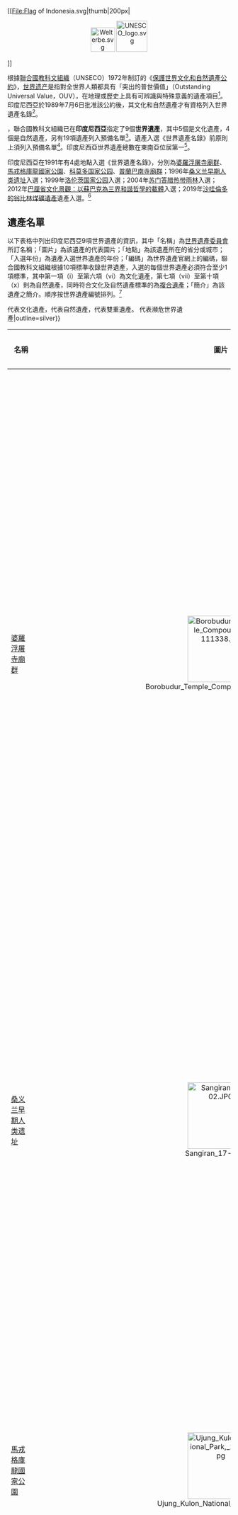 {{noteTA
|G1=單位
|G2=地名
|1 = zh-cn:巴厘; zh-tw:峇里; zh-hk:峇里; zh-sg:峇厘;
|2 = zh-cn:马尔代夫; zh-hk:馬爾代夫; zh-sg:马尔代夫; zh-tw:馬爾地夫;
|3 = zh:新畿內亞;zh-hans:新几内亚;zh-hk:新畿內亞;zh-tw:新幾內亞;zh-mo:新畿內亞;
}}

[[File:Flag of Indonesia.svg|thumb|200px|
<center>[[File:Welterbe.svg|55px]] [[File:UNESCO_logo.svg|70px]]</center>
]]

根據[[联合国教育、科学及文化组织|聯合國教科文組織]]（UNSECO）1972年制訂的《[[世界遗产#保护世界文化和自然遗产公约|保護世界文化和自然遺產公約]]》，[[世界遗产|世界遗产]]是指對全世界人類都具有「突出的普世價值」（Outstanding Universal Value，OUV）{{notetag|所謂「突出的普世價值」，即超越國界，對現在與未來的全人類具有共同的重要性。<ref name="喬治亞州立大學"/>}}，在地理或歷史上具有可辨識與特殊意義的遺產項目<ref name="UNESCO_151025"/>。印度尼西亞於1989年7月6日批准該公約後，其文化和自然遺產才有資格列入世界遺產名錄<ref name="UNESCO_ID"/>。

{{As of|2021}}，聯合國教科文組織已在'''印度尼西亞'''指定了9個'''世界遺產'''，其中5個是文化遺產，4個是自然遺產，另有19項遺產列入預備名單<ref name="UNESCO_ID"/>。遺產入選《世界遺產名錄》前原則上須列入預備名單<ref name="UNESCO_tentativelists"/>。印度尼西亞世界遺產總數在東南亞位居第一<ref name="UNESCO_list"/>。

印度尼西亞在1991年有4處地點入選《世界遺產名錄》，分別為[[婆羅浮屠寺廟群|婆羅浮屠寺廟群]]、[[乌戎库隆国家公园|馬戎格庫龍國家公園]]{{notetag|name=官方名稱|1=該處另有其他譯名，此為世界遺產官方網站的中文名稱。}}、[[科莫多国家公园|科莫多国家公园]]、[[普兰巴南|普蘭巴南寺廟群]]；1996年[[桑义兰早期人类遗址|桑义兰早期人类遗址]]入選；1999年[[洛伦茨国家公园|洛伦茨国家公园]]入選；2004年[[苏门答腊热带雨林|苏门答腊热带雨林]]入選；2012年[[苏巴克|巴厘省文化景觀：以蘇巴克為三界和諧哲學的載體]]入選；2019年[[翁比林煤礦|沙哇倫多的翁比林煤礦遺產]]遺產入選。<ref name="UNESCO_list"/>

== 遺產名單 ==

以下表格中列出印度尼西亞9項世界遺產的資訊，其中「名稱」為[[世界遺產委員會|世界遺產委員會]]所訂名稱；「圖片」為該遺產的代表圖片；「地點」為該遺產所在的省分或城市；「入選年份」為遺產入選世界遺產的年份；「編碼」為世界遺產官網上的編碼，聯合國教科文組織根據10項標準收錄世界遺產，入選的每個世界遺產必須符合至少1項標準，其中第一項（i）至第六項（vi）為文化遺產，第七項（vii）至第十項（x）則為自然遺產，同時符合文化及自然遺產標準的為[[文化和自然双重遗产|複合遺產]]；「簡介」為該遺產之簡介。順序按世界遺產編號排列。<ref name="UNESCO_criteria"/>

{{fontcolor|white|#AB2150|文}}代表文化遺產，{{fontcolor|white|#58653C|自}}代表自然遺產，{{fontcolor|white|#58653C|自}}{{fontcolor|white|#AB2150|文}}代表雙重遺產。
{{Legend|#D0E7FF|* 代表跨國遺產|outline=silver}}
{{Legend|#FFE6BD|{{†|alt=In danger}} 代表瀕危世界遺產|outline=silver}}

{{clear}}
{|class="wikitable sortable plainrowheaders"
|-
! style="width:180px;" scope="col"| 名稱
! class="unsortable"  style="width:150px;" scope="col"| 圖片
! style="width:100px;" scope="col"| 地點
! style="width:50px;" scope="col"| 入選年份
! style="width:80px;" scope="col" data-sort-type="number"| {{Abbr|編碼與入選標準|聯合國教科文組織世界遺產編碼和對應入選標準}}
! scope="col" class="unsortable" | 簡介
|-
! scope="row"| [[婆羅浮屠寺廟群|婆羅浮屠寺廟群]]
| align=center| [[File:Borobudur_Temple_Compounds-111338.jpg|150px]]
| [[中爪哇省|中爪哇省]]
| align=center| 1991
| 592<br/>{{fontcolor|white|#AB2150|文}} (i), (ii), (vi)
| 婆羅浮屠寺廟群包含[[婆羅浮屠|婆羅浮屠]]、[[曼都寺|曼都寺]]、[[帕翁寺|帕翁寺]]，均創建於西元[[8世紀|8世紀]]至[[9世紀|9世紀]]，位於[[爪哇島|爪哇島]]中部[[中爪哇省|中爪哇省]][[马吉冷|馬吉冷縣]]。婆羅浮屠為當中最大，也最富盛名的寺廟，由九個堆疊的平台組成，其中下方六個約略為方形、上方三個為圓形。頂部有一座中央圓頂。整座佛寺有2,672塊浮雕<ref name="Soekmono_1976"/>{{rp|35-36}}，該遺址在聯合國教科文組織的援助下於1970年代重建。帕翁寺在婆羅浮屠東方約{{convert|1,750|m}}處，曼都寺在帕翁寺東方約{{convert|1,150|m}}處，帕翁寺與曼都寺為規模較小的寺廟。三座佛寺排列成一直線<ref name="UNESCO_592"/>。
|-
! scope="row"| [[桑义兰早期人类遗址|桑义兰早期人类遗址]]
| align=center| [[File:Sangiran_17-02.JPG|150px]]
| [[中爪哇省|中爪哇省]]
| align=center| 1996
| 593<br/>{{fontcolor|white|#AB2150|文}} (iii), (vi)
| 桑義蘭早期人類遺址在1936－1941年進行挖掘，發現早期原始人類化石。這裡先後發現50種化石，包括[[魁人屬|遠古巨人]]、[[爪哇猿人|直立猿人]]/[[直立人|直立人]]，占世界已知原始人類化石的一半。此處為150萬年前人類始祖的居住地，豐富的出土文物使得桑義蘭成為研究[[人類演化|人類演化]]最重要的地區之一。<ref name="UNESCO_593"/>
|-
! scope="row"| [[乌戎库隆国家公园|馬戎格庫龍國家公園]]{{notetag|name=官方名稱}}
| align=center| [[File:Ujung_Kulon_National_Park,_2014.jpg|150px]]
| [[万丹省|万丹省]]、[[楠榜省|楠榜省]]
| align=center| 1991
| 608<br/>{{fontcolor|white|#58653C|自}} (vii), (x)
| 馬戎格庫龍國家公園位於爪哇島的西南端，包括馬戎格庫龍半島和幾個近海島嶼。該國家公園在地質研究上具有重要意義，特別是為內陸火山研究提供很好的例證。此外，這裡還保留爪哇平原上面積最大的低地雨林。有幾種[[瀕危物種|瀕危物種]]，其中受威脅最大的是[[爪哇犀|爪哇犀牛]]。<ref name="UNESCO_608"/>
|-
! scope="row"| [[科莫多国家公园|科莫多国家公园]]
| align=center| [[File:Komodo_dragon_at_Komodo_National_Park.jpg|150px]]
| [[東努沙登加拉省|東努沙登加拉省]]、[[西努沙登加拉省|西努沙登加拉省]]
| align=center| 1991
| 609<br/>{{fontcolor|white|#58653C|自}} (vii), (x)
| 科莫多國家公園位於東努沙登加拉省和西努沙登加拉省的交接地帶——[[小巽他群岛|小巽他群岛]]地區，原先建立國家公園目的為保護世上最大的蜥蜴[[科摩多巨蜥|科摩多巨蜥]]，後來擴及其他受威脅的生物。世界其他地方未發現科摩多巨蜥的生存蹤跡，這些蜥蜴引發研究進化論的科學家們極大興趣。<ref name="UNESCO_609"/>
|-
! scope="row"| [[普兰巴南|普蘭巴南寺廟群]]
| align=center| [[File:Prambanan_Java245.jpg|150px]]
| [[日惹特区|日惹特区]]
| align=center| 1991
| 642<br/>{{fontcolor|white|#AB2150|文}} (i), (iv)
| 普蘭巴南寺廟群建於8－10世紀<ref>[[#dohosha|『インドネシアの事典』 (1991)]]</ref>{{rp|406}}，位於爪哇島中部的日惹特區，是印度尼西亞最大的[[印度教|印度教]]建築群。六座寺廟在同心廣場的正中間，其中三座主寺廟飾有[[羅摩衍那|羅摩衍那]][[史诗|史诗]]的浮雕，分別供奉印度教的三位主神（[[湿婆|湿婆]]、[[毗濕奴|毗濕奴]]和[[羅摩|羅摩]]）；另外三座為守護神靈的動物而建造<ref name="UNESCO_642"/>。
|-
! scope="row"| [[洛伦茨国家公园|洛伦茨国家公园]]
| align=center| [[File:Puncakjaya.jpg|150px]]
| [[巴布亚省|巴布亚省]]
| align=center| 1999
| 955<br/>{{fontcolor|white|#58653C|自}} (viii), (ix), (x)
| 洛倫茨國家公園面積為2.35萬平方公里，為[[东南亚|东南亚]]最大的國家公園，也是世界唯一既包括積雪覆蓋的山地，又有熱帶海洋環境、以及廣闊低地沼澤的國家公園。它位於兩個大陸板塊交界之處，地質情況複雜，既有山脈的形成，又有冰河的作用。這裡還保存化石遺址，記載[[新幾內亞|新幾內亞]]生命的進化。此地區擁有具地方特色的動植物及豐富的[[生物多樣性|生物多樣性]]。<ref name="UNESCO_955"/>
|-
! scope="row" style="background:#ffe6bd;"| [[苏门答腊热带雨林|苏门答腊热带雨林]]<sup>{{†|alt=瀕危世界遺產}}</sup>
| align=center| [[File:Taman_nasional_gunung_lauser._Aceh.jpg|150px]]
| [[亞齊特區|亞齊特區]]、[[占碑省|占碑省]]、[[楠榜省|楠榜省]]
| align=center| 2004
| 1167<br/>{{fontcolor|white|#58653C|自}} (vii), (ix), (x)
| 蘇門答臘熱帶雨林由三個國家公園組成：[[勒塞尔火山国家公园|古農列尤擇]]、[[葛林芝塞布拉国家公园|布吉克尼西士巴拉]]，以及[[南巴里桑山脉国家公园|巴瑞杉西拉坦]]{{notetag|name=官方名稱}}，合計面積為2.6萬平方公里。保護區中擁有豐富的[[生物多樣性|生物多樣性]]，約有1萬種植物，包括17個[[特有種|特有種]]；580種鳥類，21種是當地特有種；超過200種[[哺乳動物|哺乳動物]]，22種僅在亞洲出現，15種僅限於印度尼西亞，其中包括[[蘇門答臘猩猩|蘇門答臘猩猩]]<ref name="UNESCO_1167"/>。因存在[[偷獵|偷獵]]、[[非法砍伐|非法砍伐]]、侵占土地作為農業用等問題，2011年起被列為瀕危世界遺產<ref name="UNESCO_news_764"/>。
|-
! scope="row"| [[苏巴克|巴厘省文化景觀：以蘇巴克為三界和諧哲學的載體]]
| align=center| [[File:Jatiluwih_rice_terraces.jpg|150px]]
| [[巴厘岛|巴厘省]]
| align=center| 2012
| 1194rev<br/>{{fontcolor|white|#AB2150|文}} (ii), (iii), (v), (vi)
| 巴厘省文化景觀由五個水稻梯田及其水神廟組成，面積為195平方公里，其歷史可追溯到[[9世紀|9世紀]][[运河|运河]]和[[堰|堰]]的水利管理系統，此系統被稱為[[苏巴克|苏巴克]]。蘇巴克反映了「三界和諧」（[[巴厘语|巴厘语]]：Tri Hita Karana）的哲學概念，該概念匯集了精神、人類世界和自然的境界，其源於巴厘島與印度在過去2,000年的文化交流，塑造了巴厘島的景觀。<ref name="UNESCO_1194"/>
|-
! scope="row"| [[翁比林煤礦|沙哇倫多的翁比林煤礦遺產]]
| align=center| [[File:COLLECTIE_TROPENMUSEUM_Een_ingang_van_de_Ombilin_steenkoolmijnen_TMnr_20018524.jpg|150px]]
| [[西苏门答腊省|西苏门答腊省]]
| align=center| 2019
| 1610<br/>{{fontcolor|white|#AB2150|文}} (ii), (iv)
| 翁比林煤礦位於[[蘇門答臘|蘇門答臘島]][[西苏门答腊省|西苏门答腊省]]的沙哇倫多，為[[荷屬東印度|荷屬東印度]]政府於19世紀末至20世紀初興建，用於開採、加工和運輸蘇門答臘此偏遠地區的優質煤炭。遺址包含採礦地、礦區集鎮、位於德魯巴羽港（Port of Teluk Bayur）的煤炭倉儲設施以及連接礦區和海港的鐵路網。翁比林煤礦遺產地是一個能夠進行高效的深度採礦、加工、運輸和出口煤炭的綜合體系。<ref name="UNESCO_1610"/>
|}

=== 分布圖 ===

{{location map+ |Indonesia |float=center |width=1000 |caption=<center>'''印度尼西亞世界遺產所在地理位置'''<br/>（圖例：[[File:Red_pog.svg|8px]]文化遺產 [[File:Blue_pog.svg|8px]]自然遺產）</center> |places=
 {{location map~ |Indonesia |label=[[婆羅浮屠寺廟群|婆羅浮屠寺廟群]] |position=left |mark=Red_pog.svg 
 |lat_deg=7 |lat_min=36 |lat_sec=28.0086 |lat_dir=S
 |lon_deg=110 |lon_min=12 |lon_sec=12.996 |lon_dir=E
 }}
 {{location map~ |Indonesia |label=[[桑义兰早期人类遗址|桑义兰早期人类遗址]] |position=top |mark=Red_pog.svg 
 |lat_deg=7 |lat_min=24 |lat_sec=0 |lat_dir=S
 |lon_deg=110 |lon_min=49 |lon_sec=0 |lon_dir=E
 }}
 {{location map~ |Indonesia |label=[[普兰巴南|普蘭巴南寺廟群]] |position=right |mark=Red_pog.svg 
 |lat_deg=7 |lat_min=45 |lat_sec=7.992 |lat_dir=S
 |lon_deg=110 |lon_min=29 |lon_sec=30.012 |lon_dir=E
 }}
 {{location map~ |Indonesia |label=[[苏巴克|巴厘省文化景觀：以蘇巴克為三界和諧哲學的載體]] |position=bottom |mark=Red_pog.svg 
 |lat_deg=8 |lat_min=15 |lat_sec=33 |lat_dir=S
 |lon_deg=115 |lon_min=24 |lon_sec=10 |lon_dir=E
 }}
 {{location map~ |Indonesia |label=[[翁比林煤礦|沙哇倫多的翁比林煤礦遺產]] |position=top |mark=Red_pog.svg 
 |lat_deg=0 |lat_min=45 |lat_sec=59.852 |lat_dir=S
 |lon_deg=100 |lon_min=44 |lon_sec=16.38 |lon_dir=E
 }}
 {{location map~ |Indonesia |label=[[乌戎库隆国家公园|馬戎格庫龍國家公園]] |position=left |mark=Blue_pog.svg 
 |lat_deg=6 |lat_min=45 |lat_sec=0 |lat_dir=S
 |lon_deg=105 |lon_min=19 |lon_sec=60 |lon_dir=E
 }}
 {{location map~ |Indonesia |label=[[科莫多国家公园|科莫多国家公园]] |position= |mark=Blue_pog.svg 
 |lat_deg=8 |lat_min=32 |lat_sec=35.988 |lat_dir=S
 |lon_deg=119 |lon_min=29 |lon_sec=21.984 |lon_dir=E
 }}
 {{location map~ |Indonesia |label=[[洛伦茨国家公园|洛伦茨国家公园]] |position= |mark=Blue_pog.svg 
 |lat_deg=4 |lat_min=45 |lat_sec=0 |lat_dir=S
 |lon_deg=137 |lon_min=49 |lon_sec=59.988 |lon_dir=E
 }}
 {{location map~ |Indonesia |label=[[苏门答腊热带雨林|苏门答腊热带雨林]] |position=left |mark=Blue_pog.svg 
 |lat_deg=2 |lat_min=30 |lat_sec=0 |lat_dir=S
 |lon_deg=101 |lon_min=30 |lon_sec=0 |lon_dir=E
 }}
}}

{{clear}}

== 預備名單 ==

除已入選名錄的遺產外，接受《保護世界文化和自然遺產公約》的成員國還可以把遺產項目列入預備名單，原則上任何遺產在提名《世界遺產名錄》前都必須經過入選預備名單的過程，方可列入《世界遺產名錄》<ref name="UNESCO_151025_2"/>。{{As of|2021}}，印度尼西亞預備名單有19項遺產，順序按世界遺產編號排列<ref name="UNESCO_tentativelists"/>。 

{|class="wikitable sortable plainrowheaders"
|-
! style="width:180px;" scope="col"| 名稱
! class="unsortable"  style="width:150px;" scope="col"| 圖片
! style="width:100px;" scope="col"| 地點
! style="width:50px;" scope="col"| 入選年份
! style="width:80px;" scope="col" data-sort-type="number"| {{Abbr|編碼與入選標準|聯合國教科文組織世界遺產編碼和對應入選標準}}
! scope="col" class="unsortable" | 簡介
|-
! scope="row" style="background:#D0E7FF;"| [[勿洞克里洪國家公園|倍吞克理渾國家公園]]（婆羅洲的熱帶雨林跨境遺產）*
| align=center| [[File:Back_to_nature.jpg|150px]]
| [[西加里曼丹省|西加里曼丹省]]
| align=center| 2004
| 1871<br/>{{fontcolor|white|#58653C|自}} (viii), (ix), (x)
| [[倍吞克理渾國家公園|倍吞克理渾國家公園]]位於[[婆罗洲|婆罗洲]]的西加里曼丹省，成立於1995年，面積為8,000平方公里，生態群系為[[热带雨林|热带雨林]]，內有許多瀕危生物。倍吞克理渾國家公園位於印度尼西亞與[[马来西亚|马来西亚]]邊境，與馬來西亞的[[蘭扎恩地茂野生動物保護區|蘭扎恩地茂野生動物保護區]]（面積為2,000平方公里）合組「婆羅洲的熱帶雨林跨境遺產」，列入世界遺產的預備名單。<ref name="UNESCO_t1871"/>
|-
! scope="row"| [[布纳肯国家公园|布纳肯国家公园]]
| align=center| [[File:Bunaken01.JPG|150px]]
| [[北苏拉威西省|北苏拉威西省]]
| align=center| 2005
| 2002<br/>{{fontcolor|white|#58653C|自}} (vii), (viii), (ix), (x)
| 布納肯國家公園成立於1991年，為[[苏拉威西岛|苏拉威西岛]]北部的一個海洋公園，面積890.65平方公里，其中97%是海洋，3%是陸地，是390餘種[[珊瑚大三角|珊瑚的棲息地]]，也有許多魚類、軟體動物、爬行動物和海洋哺乳動物在此生活，為印度尼西亞熱帶水域生態系統的代表。<ref name="UNESCO_t2002"/>
|-
! scope="row"| [[拉賈安帕特群島|拉賈安帕特群島]]
| align=center| [[File:Raja_Ampat_2.jpg|150px]]
| [[西巴布亞省|西巴布亞省]]
| align=center| 2005
| 2003<br/>{{fontcolor|white|#58653C|自}} (vii), (x)
| 拉賈安帕特群島位於印度尼西亞東部的西巴布亞省，由超過1,500個小型島嶼、[[珊瑚大三角|珊瑚礁]]和淺灘組成，擁有豐富的海洋生物，包括1,309種魚類、537種珊瑚和699種[[软体动物|软体动物]]。<ref name="UNESCO_t2003"/>
|-
! scope="row"| [[塔卡博納雷特國家公園|塔卡博內拉特國家公園]]
| align=center| [[File:Pulau_Latondu_kecil.jpg|150px]]
| [[南苏拉威西省|南苏拉威西省]]
| align=center| 2005
| 2005<br/>{{fontcolor|white|#58653C|自}} (vii), (viii), (ix), (x)
| 塔卡博內拉特國家公園為一處位於南蘇拉威西省外海的[[環礁|環礁]]群，面積2,200平方公里，為世界第三大環礁，僅次於[[馬紹爾群島|馬紹爾群島共和國]][[瓜加林環礁|瓜加林環礁]]，與[[马尔代夫|马尔代夫]]胡瓦杜環礁（Huvadhu Atoll），擁有豐富的海洋生態。<ref name="UNESCO_t2005"/>
|-
! scope="row"| [[瓦卡托比國家公園|瓦卡托比國家公園]]
| align=center| [[File:Wakatobi_beach_2006.jpg|150px]]
| [[南苏拉威西省|南苏拉威西省]]
| align=center| 2005
| 2006<br/>{{fontcolor|white|#58653C|自}} (vii), (viii), (ix), (x)
| 瓦卡托比國家公園為一處位於南蘇拉威西省外海的海洋公園，面積1.39萬平方公里，有四個主要島嶼，擁有[[珊瑚大三角|大量的珊瑚礁]]以及豐富的熱帶海洋生態。<ref name="UNESCO_t2006"/>
|-
! scope="row"| [[德拉旺群島|德拉旺群島]]
| align=center| [[File:Derawan_Island_East_Kalimantan.jpg|150px]]
| [[東加里曼丹省|東加里曼丹省]]
| align=center| 2005
| 2007<br/>{{fontcolor|white|#58653C|自}} (x)
| 德拉旺群島位於婆羅洲的東加里曼丹省，由31個島嶼組成，有[[珊瑚大三角|豐富的生物多樣性]]，有872種珊瑚魚、502種珊瑚生長，也是印度尼西亞最大的[[綠蠵龜|綠蠵龜]]産卵地。<ref name="UNESCO_t2007"/>
|-
! scope="row"| [[托拉查人|托拉查人]]傳統定居地
| align=center| [[File:Toraja_house.jpg|150px]]
| [[南苏拉威西省|南苏拉威西省]]
| align=center| 2009
| 5462<br/>{{fontcolor|white|#AB2150|文}} (iv), (v), (vi)
| 托拉查人是居住在印度尼西亞南蘇拉威西省山區的原生少數民族，預備名單為10處托拉查人傳統定居地，包含東閣南（Tongkonan）、糧倉、畜圈、墓葬、宗教場所等，其文化仍然保留著早期[[南岛民族|南岛民族]]的文化特徵。<ref name="UNESCO_t5462"/>
|-
! scope="row"| [[巴沃馬達盧沃|巴沃馬達盧沃]]
| align=center| [[File:Omo_Sebua,_South_Nias,_Indonesia.jpg|150px]]
| [[北苏门答腊省|北苏门答腊省]]
| align=center| 2009
| 5463<br/>{{fontcolor|white|#AB2150|文}} (i), (iv), (vi)
| 巴沃馬達盧沃為位於印度尼西亞蘇門答臘島北蘇門答臘省的一個村莊，位於海拔約400公尺的山丘上，距離海岸約4公里，村莊面積約5公頃。村內有許多建於18世紀的當地原住民的傳統建築，以木材建成，約有500棟房屋，最大的一棟為酋長的屋子。<ref name="UNESCO_t5463"/>
|-
! scope="row"| [[穆拉塔庫斯禪邸|穆拉塔庫斯複合遺址]]
| align=center| [[File:003_Site_from_South-West_(38244920665).jpg|150px]]
| [[廖內省|廖內省]]
| align=center| 2009
| 5464<br/>{{fontcolor|white|#AB2150|文}} (i), (iv), (vi)
| 穆拉塔庫斯複合遺址（穆拉塔庫斯禪邸）為一處佛教寺廟建築群，推測是古國[[三佛齐|三佛齐]]時期的遺物，建於11世紀至12世紀。穆拉塔庫斯禪邸為蘇門答臘保存最完整的古代佛教佛教寺廟建築群。<ref name="UNESCO_t5464"/>。
|-
! scope="row"| [[穆阿羅占碑寺廟群|穆阿羅占碑寺廟群]]
| align=center| [[File:Candi_Gumpung_Muarojambi.jpg|150px]]
| [[占碑省|占碑省]]
| align=center| 2009
| 5465<br/>{{fontcolor|white|#AB2150|文}} (ii), (iii), (iv)
| 穆阿羅占碑寺廟群位於印度尼西亞蘇門答臘島占碑省，面積2,062公頃，有82座磚造的古建築，經考證為7世紀至14世紀古國[[末罗瑜|末罗瑜]]至[[三佛齐|三佛齐]]時期的建築，其混合佛教與印度教風格。<ref name="UNESCO_t5465"/>
|-
! scope="row"| [[多烏蘭|多烏蘭]]－[[满者伯夷|滿者伯夷王國]]故都
| align=center| [[File:Wringin_Lawang,_Trowulan.jpg|150px]]
| [[东爪哇省|东爪哇省]]
| align=center| 2009
| 5466<br/>{{fontcolor|white|#AB2150|文}} (i), (v)
| 多烏蘭為東爪哇古國[[满者伯夷|满者伯夷]]的都城，遺址分布於長11公里，寬9公里的區間內，有寺廟、陵墓、浴池、住宅、水渠等，顯示14－15世紀時此地為人口稠密的都市。<ref name="UNESCO_t5466"/>
|-
! scope="row"| [[佩塔洞穴群|馬羅斯－龐克史前洞穴群]]
| align=center| [[File:Hands_in_Pettakere_Cave.jpg|150px]]
| [[南苏拉威西省|南苏拉威西省]]
| align=center| 2009
| 5467<br/>{{fontcolor|white|#58653C|自}} (ix)
| 馬羅斯－龐克史前洞穴群位於印度尼西亞南蘇拉威西省，該處已列為[[班迪穆倫－布魯薩拉恩國家公園|班迪穆倫－布魯薩拉恩國家公園]]，地貌為[[喀斯特地形|喀斯特地形]]，除了有多樣的生態之外，另外還有多處史前時代的岩畫。<ref name="UNESCO_t5467"/>
|-
! scope="row"| [[桑庫利郎－孟加里哈特地質公園|桑庫利郎－孟加里哈特]]：史前時代岩畫
| align=center| [[File:Lubang_Jeriji_Saléh_cave_painting_of_Bull.jpg|150px]]
| [[東加里曼丹省|東加里曼丹省]]
| align=center| 2015
| 6009<br/>{{fontcolor|white|#AB2150|文}} (iii)
| [[桑庫利郎－孟加里哈特地質公園|桑庫利郎－孟加里哈特地質公園]]位於婆羅洲的東加里曼丹省，當地有數千至數萬個繪畫於紅色岩石上的史前岩畫，主題包括生活、舞蹈、狩獵和儀式，可以顯現當時的生活型態。<ref name="UNESCO_t6009"/>
|-
! scope="row"| [[雅加达老城|雅加达老城]]（舊巴達維亞老城區）和四個離島（安魯斯、刻羅、喀庇丹、比達達里）
| align=center| [[File:Kali_Krukut_Kota_Tua_Jakarta.jpg|150px]]
| [[雅加达|雅加达]]
| align=center| 2015
| 6010<br/>{{fontcolor|white|#AB2150|文}} (ii), (iii), (iv), (v)
| 雅加達老城由[[荷兰东印度公司|荷兰东印度公司]]於1619年建立，為17至18世紀荷蘭殖民城市規劃和建築的典範。保護範圍長約1.5公里、寬約1公里，並包含周邊的4個小島：安魯斯島、刻羅（Kelor）、喀庇丹（Cipir dan）、比達達里（Bidadari）。範圍有市政廣場、市政廳、城牆、倉庫、堡壘、運河、造船廠、清真寺、唐人街等遺跡。<ref name="UNESCO_t6010"/>
|-
! scope="row"| [[三寶瓏|三寶瓏]]老城
| align=center| [[File:Semarang_Old_Town_2008.jpg|150px]]
| [[中爪哇省|中爪哇省]]
| align=center| 2015
| 6011<br/>{{fontcolor|white|#AB2150|文}} (ii), (iii), (iv), (v)
| 三寶瓏老城建於17世紀，最初為荷蘭東印度公司的要塞，1824年拆除城牆後，城市規模逐漸擴大，演變為一個現代化的貿易城市，即為今日的[[三寶瓏|三寶瓏]]。三寶瓏老城保存許多荷蘭殖民時期的歷史建築。<ref name="UNESCO_t6011"/>
|-
! scope="row"| 位於那伽里·西因因的傳統聚落
| align=center| [[File:Rumah_Gadang_di_Kawasan_1000_Rumah_Gadang.jpg|150px]]
| [[西苏门答腊省|西苏门答腊省]]
| align=center| 2015
| 6059<br/>{{fontcolor|white|#AB2150|文}} (iii), (v)
| 那伽里·西因因（Nagari Sijunjung）位於印度尼西亞蘇門答臘島的西蘇門答臘省，當地居民為[[米南佳保人|米南佳保人]]，保存由古至今流傳下來的生活習慣與[[母系制度|母系制度]]。保護範圍包括76棟傳統建築。<ref name="UNESCO_t6059"/>
|-
! scope="row"| [[班達群島|班達群島]]的歷史與海洋地標
| align=center| [[File:Run,_Banda_islands,_Maluku,_Indonesia.jpg|150px]]
| [[马鲁古省|马鲁古省]]
| align=center| 2015
| 6065<br/>{{fontcolor|white|#AB2150|文}} (iii), (v)
| 班達群島亦稱「香料群島」，在荷蘭、英國和葡萄牙殖民時期，為生產珍貴香料肉豆蔻核仁（nutmeg）和肉豆蔻皮（mace）的唯一地點，班達群島上的遺跡顯示歐洲在此地殖民的歷史。<ref name="UNESCO_t6065"/>
|-
! scope="row"| [[日惹|日惹]]城市歷史中心
| align=center| [[File:Kraton_Yogyakarta_Pagelaran.jpg|150px]]
| [[日惹特区|日惹特区]]
| align=center| 2017
| 6206<br/>{{fontcolor|white|#AB2150|文}} (i), (ii), (iv)
| 日惹於1756年建城，為[[日惹蘇丹國|日惹蘇丹國]]的都城。日惹城市歷史中心範圍約15平方公里，以[[日惹王宫|日惹王宫]]為中心，涵蓋了許多歷史建築。<ref name="UNESCO_t6206"/>
|-
! scope="row"| [[茂物植物园|茂物植物园]]
| align=center| [[File:The_Fountain_at_The_Center_of_Sudjana_Kassan_Garden_at_Bogor_Botanical_Garden.jpg|150px]]
| [[西爪哇省|西爪哇省]]
| align=center| 2017
| 6353<br/>{{fontcolor|white|#AB2150|文}} (i), (ii), (iv)
| 茂物植物園位於西爪哇省[[茂物|茂物]]，1817年由荷蘭植物學家[[卡斯珀·格奥尔格·卡尔·瑞华德|卡斯珀·格奥尔格·卡尔·瑞华德]]所創建，園內有超過一萬五千種植物，蘭花館內有超過三千種蘭花。此植物園見證印度尼西亞[[植物学|植物学]]發展歷史。<ref name="UNESCO_t6353"/>
|}

== 參見 ==
* [[世界遗产|世界遗产]]
* [[各國世界遺產數列表|各國世界遺產數列表]]
* [[亚洲和太平洋地区世界遗产列表|亚洲和太平洋地区世界遗产列表]]

== 注釋 ==
{{NoteFoot}}

== 腳註 ==
{{Reflist|30em|refs=
<ref name="Soekmono_1976">{{cite book |author=Soekmono |year=1976 |title=Chandi Borobudur: A Monument of Mankind |isbn=92-3-101292-4 |url=http://unesdoc.unesco.org/images/0002/000200/020097E.pdf#search=%22soekmono%20chandi%20borobudur%22 |location=Paris |publisher=Unesco Press |language=en |access-date=2008-08-17}}</ref>

<ref name="UNESCO_1167">{{cite web |url=http://whc.unesco.org/en/list/1167 |title=Tropical Rainforest Heritage of Sumatra | publisher=聯合國教科文組織 |access-date=2021-03-18 |archive-date=2012-08-09 |archive-url=https://www.webcitation.org/69mtjPKw7?url=http://whc.unesco.org/en/list/1167 |language=en |dead-url=no }}</ref>

<ref name="UNESCO_1194">{{cite web |url=http://whc.unesco.org/en/list/1194 |title=Cultural Landscape of Bali Province: the Subak System as a Manifestation of the Tri Hita Karana Philosophy |publisher=聯合國教科文組織 |accessdate=2021-03-18 |language=en |archive-date=2017-07-05 |archive-url=https://web.archive.org/web/20170705230355/http://whc.unesco.org/en/list/1194 |dead-url=no }}</ref>

<ref name="UNESCO_151025">{{cite web |title=UNESCO World Heritage Centre – The World Heritage Convention | url=https://whc.unesco.org/en/convention/ |accessdate=2021-03-18 |date=2015-10-25 |publisher=UNESCO World Heritage Centre |language=en | archiveurl=https://web.archive.org/web/20160827065310/https://whc.unesco.org/en/convention/ |archivedate=2016-08-27 |dead-url=no }}</ref>

<ref name="UNESCO_151025_2">{{cite web |title=UNESCO World Heritage Centre – Tentative Lists | url=https://whc.unesco.org/en/tentativelists |accessdate=2021-03-18 |date=2015-10-25 |publisher=UNESCO World Heritage Centre |language=en | archiveurl=https://web.archive.org/web/20170720204834/https://whc.unesco.org/en/tentativelists/ |archivedate=2017-07-20 |dead-url=no }}</ref>

<ref name="UNESCO_1610">{{cite web |url=http://whc.unesco.org/en/list/1610 |title=Ombilin Coal Mining Heritage of Sawahlunto |language=en | publisher=聯合國教科文組織 |accessdate=2021-03-18 |archive-date=2021-02-27 |archive-url=https://web.archive.org/web/20210227084343/https://whc.unesco.org/en/list/1610 |dead-url=no }}</ref>

<ref name="UNESCO_592">{{cite web |url=http://whc.unesco.org/en/list/592 |title=Borobudur Temple Compounds |publisher=聯合國教科文組織 |accessdate=2021-03-18 |archive-date=2017-10-10 |language=en |archive-url=https://web.archive.org/web/20171010150711/http://whc.unesco.org/en/list/592 |dead-url=no }}</ref>

<ref name="UNESCO_593">{{cite web |url=http://whc.unesco.org/en/list/593 |title=Sangiran Early Man Site |publisher=聯合國教科文組織 |accessdate=2021-03-18 |archive-date=2017-07-05 |language=en |archive-url=https://web.archive.org/web/20170705220407/http://whc.unesco.org/en/list/593 |dead-url=no }}</ref>

<ref name="UNESCO_608">{{cite web |url=http://whc.unesco.org/en/list/608 |title=Ujung Kulon National Park |publisher=聯合國教科文組織 |accessdate=2021-03-18 |archive-date=2017-07-05 |language=en |archive-url=https://web.archive.org/web/20170705222754/http://whc.unesco.org/en/list/608 |dead-url=no }}</ref>

<ref name="UNESCO_609">{{cite web |url=http://whc.unesco.org/en/list/609 |title=Komodo National Park |publisher=聯合國教科文組織 |accessdate=2021-03-18 |archive-date=2015-12-18 |language=en |archive-url=https://web.archive.org/web/20151218153700/http://whc.unesco.org/en/list/609 |dead-url=no }}</ref>

<ref name="UNESCO_642">{{cite web |url=http://whc.unesco.org/en/list/642 |title=Prambanan Temple Compounds |publisher=聯合國教科文組織 |accessdate=2021-03-18 |archive-date=2017-07-05 |language=en |archive-url=https://web.archive.org/web/20170705163741/http://whc.unesco.org/en/list/642 |dead-url=no }}</ref>

<ref name="UNESCO_955">{{cite web |url=http://whc.unesco.org/en/list/955 |title=Lorentz National Park |publisher=聯合國教科文組織 |accessdate=2021-03-18 |archive-date=2017-07-05 |language=en |archive-url=https://web.archive.org/web/20170705224401/http://whc.unesco.org/en/list/955 |dead-url=no }}</ref>

<ref name="UNESCO_criteria">{{cite web |title=UNESCO World Heritage Centre-The Criteria for Selection | url=https://whc.unesco.org/en/criteria/ |language=en |accessdate=2021-03-18 |publisher=聯合國教科文組織 | archiveurl=https://web.archive.org/web/20160612152223/https://whc.unesco.org/en/criteria/ |archivedate=2016-06-12 |dead-url=no }}</ref>

<ref name="UNESCO_ID">{{cite web |url=http://whc.unesco.org/en/statesparties/ID |title=Indonesia |publisher=聯合國教科文組織 | accessdate=2021-03-18 |archive-date=2016-11-27 |language=en |archive-url=https://web.archive.org/web/20161127112602/http://whc.unesco.org/en/statesparties/id |dead-url=no }}</ref>

<ref name="UNESCO_list">{{cite web |url=https://whc.unesco.org/en/list | title=World Heritage List |publisher=UNESCO World Heritage Centre |access-date=2021-07-19 |language=en |archiveurl=https://web.archive.org/web/20210719050644/http://whc.unesco.org/en/list | archivedate=2021-07-19 |dead-url=no}}</ref>

<ref name="UNESCO_news_764">{{cite web |title=Danger listing for Indonesia’s Tropical Rainforest Heritage of Sumatra |url=http://whc.unesco.org/en/news/764 |language=en |website=UNESCO World Heritage Centre |date=2011-06-22 |access-date=2022-02-23 |archive-date=2016-10-20 |archive-url=https://web.archive.org/web/20161020162924/http://whc.unesco.org/en/news/764/ |dead-url=no }}</ref>

<ref name="UNESCO_t1871">{{cite web |url=https://whc.unesco.org/en/tentativelists/1871/ |title=Betung Kerihun National Park (Transborder Rainforest Heritage of Borneo) |language=en |publisher=聯合國教科文組織 |accessdate=2021-03-18 |archive-date=2012-01-12 |archive-url=https://web.archive.org/web/20120112024159/http://whc.unesco.org/en/tentativelists/1871/ |dead-url=no }}</ref>

<ref name="UNESCO_t2002">{{cite web |url=https://whc.unesco.org/en/tentativelists/2002/ |title=Bunaken National Park | publisher=聯合國教科文組織 |language=en |accessdate=2021-03-18 |archive-date=2012-01-12 |archive-url=https://web.archive.org/web/20120112030156/http://whc.unesco.org/en/tentativelists/2002/ |dead-url=no }}</ref>

<ref name="UNESCO_t2003">{{cite web |url=https://whc.unesco.org/en/tentativelists/2003/ |title=Raja Ampat Islands |publisher=聯合國教科文組織 |language=en |accessdate=2021-03-18 |archive-date=2012-08-07 |archive-url=https://web.archive.org/web/20120807005332/http://whc.unesco.org/en/tentativelists/2003/ |dead-url=no }}</ref>

<ref name="UNESCO_t2005">{{cite web |url=https://whc.unesco.org/en/tentativelists/2005/ |title=Taka Bonerate National Park | publisher=聯合國教科文組織 |language=en |accessdate=2021-03-18 |archive-date=2012-01-13 |archive-url=https://web.archive.org/web/20120113044117/http://whc.unesco.org/en/tentativelists/2005/ |dead-url=no }}</ref>

<ref name="UNESCO_t2006">{{cite web |url=https://whc.unesco.org/en/tentativelists/2006/ |title=Wakatobi National Park | publisher=聯合國教科文組織 |language=en |accessdate=2021-03-18 |archive-date=2012-06-17 |archive-url=https://web.archive.org/web/20120617213140/http://whc.unesco.org/en/tentativelists/2006/ |dead-url=no }}</ref>

<ref name="UNESCO_t2007">{{cite web |url=https://whc.unesco.org/en/tentativelists/2007/ |title=Derawan Islands |publisher=聯合國教科文組織 |language=en |accessdate=2021-03-18 |archive-date=2012-08-06 |archive-url=https://web.archive.org/web/20120806235801/http://whc.unesco.org/en/tentativelists/2007/ |dead-url=no }}</ref>

<ref name="UNESCO_t5462">{{cite web |url=https://whc.unesco.org/en/tentativelists/5462/ |title=Tana Toraja Traditional Settlement |publisher=聯合國教科文組織 |language=en |accessdate=2021-03-18 |archive-date=2012-02-28 |archive-url=https://web.archive.org/web/20120228151220/http://whc.unesco.org/en/tentativelists/5462 |dead-url=no }}</ref>

<ref name="UNESCO_t5463">{{cite web |url=https://whc.unesco.org/en/tentativelists/5463/ |title=Bawomataluo Site |publisher=聯合國教科文組織 |language=en |accessdate=2021-03-18 |archive-date=2012-08-07 |archive-url=https://web.archive.org/web/20120807000240/http://whc.unesco.org/en/tentativelists/5463/ |dead-url=no }}</ref>

<ref name="UNESCO_t5464">{{cite web |url=https://whc.unesco.org/en/tentativelists/5464/ |title=Muara Takus Compound Site | publisher=聯合國教科文組織 |language=en |accessdate=2021-03-18 |archive-date=2012-08-07 |archive-url=https://web.archive.org/web/20120807002415/http://whc.unesco.org/en/tentativelists/5464/ |dead-url=no }}</ref>

<ref name="UNESCO_t5465">{{cite web |url=https://whc.unesco.org/en/tentativelists/5465/ |title=Muarajambi Temple Compound | publisher=聯合國教科文組織 |language=en |accessdate=2021-03-18 |archive-date=2020-11-25 |archive-url=https://web.archive.org/web/20201125202222/http://whc.unesco.org/en/tentativelists/5465/ |dead-url=no }}</ref>

<ref name="UNESCO_t5466">{{cite web |url=https://whc.unesco.org/en/tentativelists/5466/ |title=Trowulan-Former Capital City of Majapahit Kingdom |publisher=聯合國教科文組織 |language=en |accessdate=2021-03-18 |archive-date=2019-10-20 |archive-url=https://web.archive.org/web/20191020181009/http://whc.unesco.org/en/tentativelists/5466/ |dead-url=no }}</ref>

<ref name="UNESCO_t5467">{{cite web |url=https://whc.unesco.org/en/tentativelists/5467/ |title=Prehistoric Cave Sites in Maros-Pangkep |publisher=聯合國教科文組織 |language=en |accessdate=2021-03-18 |archive-date=2012-08-07 |archive-url=https://web.archive.org/web/20120807003043/http://whc.unesco.org/en/tentativelists/5467/ |dead-url=no }}</ref>

<ref name="UNESCO_t6009">{{cite web |url=https://whc.unesco.org/en/tentativelists/6009/ |title=Sangkulirang-Mangkalihat Karts: Prehistoric rock art area |publisher=聯合國教科文組織 |language=en |accessdate=2021-03-18 |archive-date=2015-09-08 |archive-url=https://web.archive.org/web/20150908065201/http://whc.unesco.org/en/tentativelists/6009/ |dead-url=no }}</ref>

<ref name="UNESCO_t6010">{{cite web |url=https://whc.unesco.org/en/tentativelists/6010/ |title=The Old Town of Jakarta (Formerly old Batavia) and 4 Outlying Islands (Onrust, Kelor, Cipir dan Bidadari) |publisher=聯合國教科文組織 |language=en |accessdate=2021-03-18 |archive-date=2015-07-15 |archive-url=https://web.archive.org/web/20150715233728/http://whc.unesco.org/en/tentativelists/6010/ |dead-url=no }}</ref>

<ref name="UNESCO_t6011">{{cite web |url=https://whc.unesco.org/en/tentativelists/6011/ |title=Semarang Old Town |publisher=聯合國教科文組織 |language=en |accessdate=2021-03-18 |archive-date=2015-09-04 |archive-url=https://web.archive.org/web/20150904012132/http://whc.unesco.org/en/tentativelists/6011 |dead-url=no }}</ref>

<ref name="UNESCO_t6059">{{cite web |url=https://whc.unesco.org/en/tentativelists/6059/ |title=Traditional Settlement at Nagari Sijunjung |publisher=聯合國教科文組織 |language=en |accessdate=2021-03-18 |archive-date=2015-07-15 |archive-url=https://web.archive.org/web/20150715163459/http://whc.unesco.org/en/tentativelists/6059/ |dead-url=no }}</ref>

<ref name="UNESCO_t6065">{{cite web |url=https://whc.unesco.org/en/tentativelists/6065/ |title=The Historic and Marine Landscape of the Banda Islands |publisher=聯合國教科文組織 |language=en |accessdate=2021-03-18 |archive-date=2015-09-06 | archive-url=https://web.archive.org/web/20150906125634/http://whc.unesco.org/en/tentativelists/6065/ |dead-url=no }}</ref>

<ref name="UNESCO_t6206">{{cite web |url=https://whc.unesco.org/en/tentativelists/6206/ |title=Historical City Centre of Yogyakarta | publisher=聯合國教科文組織 |language=en |accessdate=2021-03-18 |archive-date=2018-05-19 | archive-url=https://web.archive.org/web/20180519154955/http://whc.unesco.org/en/tentativelists/6206 | dead-url=no }}</ref>

<ref name="UNESCO_t6353">{{cite web |url=https://whc.unesco.org/en/tentativelists/6353/ |title=Kebun Raya Bogor |publisher=聯合國教科文組織 |language=en |accessdate=2021-03-18 |archive-date=2018-07-22 |archive-url=https://web.archive.org/web/20180722070135/http://whc.unesco.org/en/tentativelists/6353/ |dead-url=no }}</ref>

<ref name="UNESCO_tentativelists">{{cite web |url=https://whc.unesco.org/en/tentativelists/state=ID |title=Tentative Lists | publisher=聯合國教科文組織 |language=en |accessdate=2021-03-18 |archive-date=2012-02-29 |archive-url=https://web.archive.org/web/20120229194206/http://whc.unesco.org/en/tentativelists/state=id |dead-url=no }}</ref>

<ref name="喬治亞州立大學">{{cite web |url=https://worldheritage.gsu.edu/outstanding-universal-value/ |title=Outstanding Universal Value |publisher=[[喬治亞州立大學|喬治亞州立大學]] |accessdate=2021-08-01 |language=en |archive-date=2021-12-04 |archive-url=https://web.archive.org/web/20211204060757/https://worldheritage.gsu.edu/outstanding-universal-value/ |dead-url=no }}</ref>

}}

== 參考文獻 ==
{{refbegin}}

* {{Cite book |editor=[[石井米雄|石井米雄]]監修 |title=インドネシアの事典 |year=1991 |publisher=同朋舎出版 |series=東南アジアを知るシリーズ |isbn=4-8104-0851-5 |language=ja | ref=dohosha}}

{{refend}}

== 外部連結 ==
{{Commons category|World Heritage Sites in Indonesia|印度尼西亞世界遺產}}
* {{en}}[http://whc.unesco.org/en/statesparties/ID 世界遺產官方網站－印度尼西亞] {{Wayback|url=http://whc.unesco.org/en/statesparties/ID |date=20161127112602 }}

{{-}}
{{印度尼西亚主题}}
{{印度尼西亚世界遗产}}
{{亞洲世界遺產列表}}
{{Portal bar|世界遺產|东南亚}}

[[Category:世界遺產列表|I]]
[[Category:亚洲和太平洋地区世界遗产|I]]
[[Category:印尼世界遺產|*]]
{{FL}}